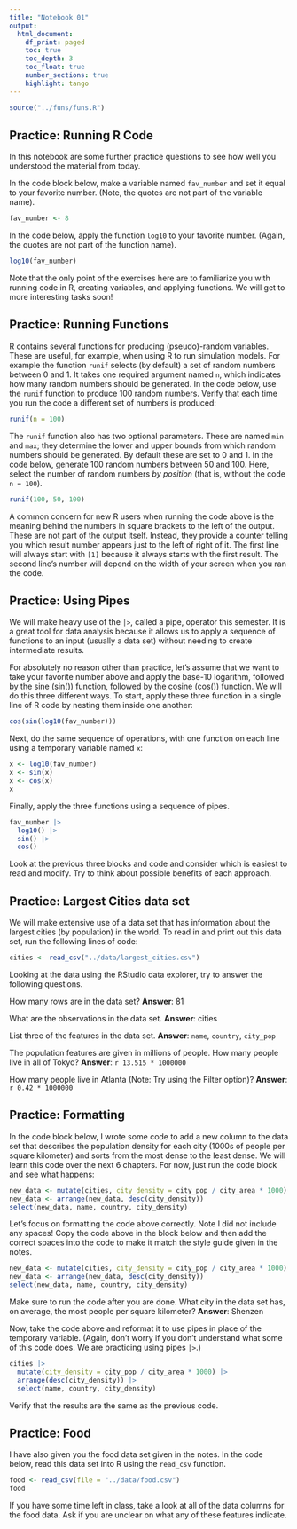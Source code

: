 ```yaml
---
title: "Notebook 01"
output:
  html_document:
    df_print: paged
    toc: true
    toc_depth: 3
    toc_float: true
    number_sections: true
    highlight: tango
---
```


```r
source("../funs/funs.R")
```

## Practice: Running R Code

In this notebook are some further practice questions to see how well you
understood the material from today.

In the code block below, make a variable named `fav_number` and set it
equal to your favorite number. (Note, the quotes are not part of the
variable name).

```r
fav_number <- 8
```

In the code below, apply the function `log10` to your favorite
number. (Again, the quotes are not part of the function name).

```r
log10(fav_number)
```

Note that the only point of the exercises here are to familiarize
you with running code in R, creating variables, and applying functions.
We will get to more interesting tasks soon!

## Practice: Running Functions

R contains several functions for producing (pseudo)-random variables. These are
useful, for example, when using R to run simulation models. For example the
function `runif` selects (by default) a set of random numbers between 0 and 1.
It takes one required argument named `n`, which indicates how many random
numbers should be generated. In the code below, use the `runif` function to
produce 100 random numbers. Verify that each time you run the code a different
set of numbers is produced:

```r
runif(n = 100)
```

The `runif` function also has two optional parameters. These are named `min`
and `max`; they determine the lower and upper bounds from which random numbers
should be generated. By default these are set to 0 and 1. In the code below,
generate 100 random numbers between 50 and 100. Here, select the number of
random numbers *by position* (that is, without the code `n = 100`).

```r
runif(100, 50, 100)
```

A common concern for new R users when running the code above is the meaning
behind the numbers in square brackets to the left of the output. These are not
part of the output itself. Instead, they provide a counter telling you which
result number appears just to the left of right of it. The first line will
always start with `[1]` because it always starts with the first result. The
second line's number will depend on the width of your screen when you ran the
code.

## Practice: Using Pipes

We will make heavy use of the `|>`, called a pipe, operator this semester. It
is a great tool for data analysis because it allows us to apply a sequence of
functions to an input (usually a data set) without needing to create
intermediate results.

For absolutely no reason other than practice, let's assume that we want to take
your favorite number above and apply the base-10 logarithm, followed by the
sine (sin()) function, followed by the cosine (cos()) function. We will do
this three different ways. To start, apply these three function in a single
line of R code by nesting them inside one another:

```r
cos(sin(log10(fav_number)))
```

Next, do the same sequence of operations, with one function on each line using
a temporary variable named `x`:

```r
x <- log10(fav_number)
x <- sin(x)
x <- cos(x)
x
```

Finally, apply the three functions using a sequence of pipes.

```r
fav_number |>
  log10() |>
  sin() |>
  cos()
```

Look at the previous three blocks and code and consider which is easiest to
read and modify. Try to think about possible benefits of each approach.

## Practice: Largest Cities data set

We will make extensive use of a data set that has information about the largest
cities (by population) in the world. To read in and print out this data set, run
the following lines of code:

```r
cities <- read_csv("../data/largest_cities.csv")
```

Looking at the data using the RStudio data explorer, try to answer the following questions.

How many rows are in the data set?
**Answer**: 81

What are the observations in the data set.
**Answer**: cities

List three of the features in the data set.
**Answer**: `name`, `country`, `city_pop`

The population features are given in millions of people. How many
people live in all of Tokyo?
**Answer**: `r 13.515 * 1000000`

How many people live in Atlanta (Note: Try using the Filter option)?
**Answer**: `r 0.42 * 1000000`

## Practice: Formatting

In the code block below, I wrote some code to add a new column to the data set
that describes the population density for each city (1000s of people per square
kilometer) and sorts from the most dense to the least dense. We will learn
this code over the next 6 chapters. For now, just run the code block and see
what happens:

```r
new_data <- mutate(cities, city_density = city_pop / city_area * 1000)
new_data <- arrange(new_data, desc(city_density))
select(new_data, name, country, city_density)
```

Let's focus on formatting the code above correctly. Note I did not include any
spaces! Copy the code above in the block below and then add the correct spaces
into the code to make it match the style guide given in the notes.

```r
new_data <- mutate(cities, city_density = city_pop / city_area * 1000)
new_data <- arrange(new_data, desc(city_density))
select(new_data, name, country, city_density)
```

Make sure to run the code after you are done. What city in the data set has, on
average, the most people per square kilometer?
**Answer**: Shenzen

Now, take the code above and reformat it to use pipes in place of the temporary
variable. (Again, don't worry if you don't understand what some of this code does. We are practicing using pipes `|>`.)

```r
cities |>
  mutate(city_density = city_pop / city_area * 1000) |>
  arrange(desc(city_density)) |>
  select(name, country, city_density)
```

Verify that the results are the same as the previous code.

## Practice: Food

I have also given you the food data set given in the notes. In the code below,
read this data set into R using the `read_csv` function.

```r
food <- read_csv(file = "../data/food.csv")
food
```

If you have some time left in class, take a look at all of the data columns for
the food data. Ask if you are unclear on what any of these features indicate.
